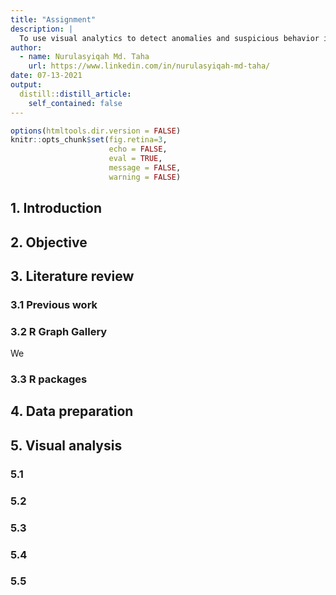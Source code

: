 ```yaml
---
title: "Assignment"
description: |
  To use visual analytics to detect anomalies and suspicious behavior in movement and tracking data.
author:
  - name: Nurulasyiqah Md. Taha
    url: https://www.linkedin.com/in/nurulasyiqah-md-taha/
date: 07-13-2021
output:
  distill::distill_article:
    self_contained: false
---
```



```r
options(htmltools.dir.version = FALSE)
knitr::opts_chunk$set(fig.retina=3,
                      echo = FALSE, 
                      eval = TRUE,
                      message = FALSE,
                      warning = FALSE)
```

## 1. Introduction

## 2. Objective

## 3. Literature review

### 3.1 Previous work

### 3.2 R Graph Gallery

We 

### 3.3 R packages

## 4. Data preparation

## 5. Visual analysis

### 5.1 

### 5.2

### 5.3

### 5.4

### 5.5